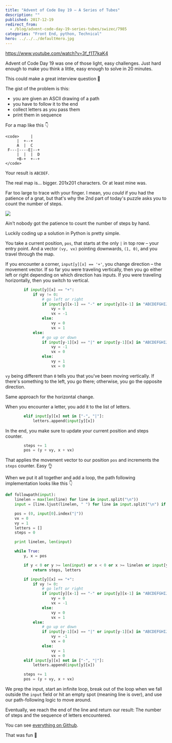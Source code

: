 ```yaml
---
title: "Advent of Code Day 19 – A Series of Tubes"
description: ""
published: 2017-12-19
redirect_from:
  - /blog/advent-code-day-19-series-tubes/swizec/7985
categories: "Front End, python, Technical"
hero: ../../../defaultHero.jpg
---
```


https://www.youtube.com/watch?v=3f_f1T7kaK4

Advent of Code Day 19 was one of those light, easy challenges. Just hard enough to make you think a little, easy enough to solve in 20 minutes.

This could make a great interview question 🤔

The gist of the problem is this:

- you are given an ASCII drawing of a path
- you have to follow it to the end
- collect letters as you pass them
- print them in sequence

For a map like this 👇

```undefined
<code>     |
     |  +--+
     A  |  C
 F---|----E|--+
     |  |  |  D
     +B-+  +--+
</code>
```

Your result is `ABCDEF`.

The real map is… bigger. 201x201 characters. Or at least mine was.

Far too large to trace with your finger. I mean, you _could_ if you had the patience of a gnat, but that's why the 2nd part of today's puzzle asks you to count the number of steps.

![](https://swizec.com/blog/wp-content/uploads/2017/12/carbon-2.png)

Ain't nobody got the patience to count the number of steps by hand.

Luckily coding up a solution in Python is pretty simple.

You take a current position, `pos`, that starts at the only `|` in top row – your entry point. And a vector `(vy, vx)` pointing downwards, `(1, 0)`, and you travel through the map.

If you encounter a corner, `input[y][x] == '+'`, you change direction – the movement vector. If so far you were traveling vertically, then you go either left or right depending on which direction has inputs. If you were traveling horizontally, then you switch to vertical.

```python
        if input[y][x] == "+":
            if vy != 0:
                # go left or right
                if input[y][x-1] == "-" or input[y][x-1] in "ABCDEFGHIJKLMNOPQRSTUVWXYZ":
                    vy = 0
                    vx = -1
                else:
                    vy = 0
                    vx = 1
            else:
                # go up or down
                if input[y-1][x] == "|" or input[y-1][x] in "ABCDEFGHIJKLMNOPQRSTUVWXYZ":
                    vy = -1
                    vx = 0
                else:
                    vy = 1
                    vx = 0
```

`vy` being different than `0` tells you that you've been moving vertically. If there's something to the left, you go there; otherwise, you go the opposite direction.

Same approach for the horizontal change.

When you encounter a letter, you add it to the list of letters.

```python
        elif input[y][x] not in ["-", "|"]:
            letters.append(input[y][x])
```

In the end, you make sure to update your current position and steps counter.

```python
        steps += 1
        pos = (y + vy, x + vx)
```

That applies the movement vector to our position `pos` and increments the `steps` counter. Easy 👌

When we put it all together and add a loop, the path following implementation looks like this 👇

```python
def followpath(input):
    linelen = max(len(line) for line in input.split("\n"))
    input = [line.ljust(linelen, " ") for line in input.split("\n") if len(line) > 0]

    pos = (0, input[0].index("|"))
    vx = 0
    vy = 1
    letters = []
    steps = 0

    print linelen, len(input)

    while True:
        y, x = pos

        if y < 0 or y >= len(input) or x < 0 or x >= linelen or input[y][x] == " ":
            return steps, letters

        if input[y][x] == "+":
            if vy != 0:
                # go left or right
                if input[y][x-1] == "-" or input[y][x-1] in "ABCDEFGHIJKLMNOPQRSTUVWXYZ":
                    vy = 0
                    vx = -1
                else:
                    vy = 0
                    vx = 1
            else:
                # go up or down
                if input[y-1][x] == "|" or input[y-1][x] in "ABCDEFGHIJKLMNOPQRSTUVWXYZ":
                    vy = -1
                    vx = 0
                else:
                    vy = 1
                    vx = 0
        elif input[y][x] not in ["-", "|"]:
            letters.append(input[y][x])

        steps += 1
        pos = (y + vy, x + vx)
```

We prep the input, start an infinite loop, break out of the loop when we fall outside the `input` field or hit an empty spot (meaning line is over), and use our path-following logic to move around.

Eventually, we reach the end of the line and return our result: The number of steps and the sequence of letters encountered.

You can see [everything on Github](https://github.com/Swizec/advent-of-code-2017/blob/master/19.py).

That was fun 🤙
